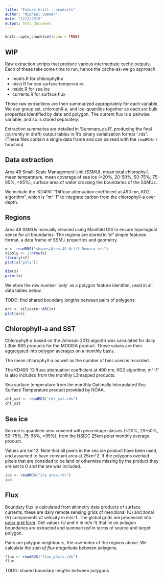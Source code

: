 ```yaml
---
title: "Future krill - products"
author: "Michael Sumner"
date: "12/2/2019"
output: html_document
---
```


```r
knitr::opts_chunk$set(echo = TRUE)
```


## WIP

Raw extraction scripts that produce various intermediate cache outputs. Each of these take some time to run, hence the cache-as-we go approach: 

- modis.R for chlorophyll-a
- oisst.R for sea surface temperature
- nsidc.R for sea ice
- currents.R for surface flux

Those raw extractions are then summarized appropriately for each variable. We can group sst, chlorophll-a, and ice-quantiles together as each are bulk properties identified by date and polygon. The current flux is a pairwise variable, and so is stored separately. 


Extraction summaries are detailed in 'Summary_ds.R', producing the final (currently in draft) output tables in R's binary serialization format ".rds". (These files contain a single data frame and can be read with the `readRDS()` function). 

## Data extraction

Area 48 Small-Scale Management Unit (SSMU), mean total chlorophyll, mean temperature, mean coverage of sea ice (<20%, 20-50%, 50-75%, 75-95%, >95%), surface area of water crossing the boundaries of the SSMUs.

We include the 'KD490' "Diffuse attenuation coefficient at 490 nm, KD2 algorithm", which is "m^-1" to integrate carbon from the chlorophyll-a over depth. 

## Regions

Area 48 SSMUs manually cleaned using Manifold GIS to ensure topological sense for all boundaries. The regions are stored in 'sf' simple features format, a data frame of SSMU properties and geometry. 

```r
x <- readRDS("shapes/Area_48_Krill_Domain.rds")
x$poly <- 1:nrow(x)
library(sf)
plot(x["poly"])
```

```r
dim(x)
print(x)
```


We store the row number 'poly' as a polygon feature identifier, used in all data tables below. 

TODO: find shared boundary lengths between pairs of polygons: 

```r
arc <- silicate::ARC(x)
plot(arc)
```

## Chlorophyll-a and SST

Chlorophyll-a based on the Johnson 2013 algorith was calculated for 
daily L3bin RRS products for the MODISA product. These values are then aggregated into polygon averages on a monthly basis. 

The mean chlorophyll-a as well as the number of bins used is recorded. 

The KD490 "Diffuse attenuation coefficient at 490 nm, KD2 algorithm, m^-1" is also included from the monthly L3mapped products. 

Sea surface temperature from the monthly Optimally Interpolated Sea Surface Temperature product provided by NOAA. 

```r
chl_sst <- readRDS("chl_sst.rds")
chl_sst
```


## Sea ice

Sea ice is quantiled area covered with percentage classes (<20%, 20-50%, 50-75%, 75-95%, >95%), from the NSIDC 25km polar monthly average product. 

Values are km^2. Note that all pixels in the sea ice product have been used, and assumed to have constant area at 25km^2. If the polygons overlaid pixels that are consided to be land or otherwise missing by the product they are set to 0 and the are was included. 

```r
ice <- readRDS("ice_area.rds")
ice
```

## Flux

Boundary flux is calculated from altimetry data products of surface currents, these are daily remote sensing grids of meridional (U) and zonal (V) components of velocity in m/s-1. The global grids are processed into [polar grid form](https://github.com/AustralianAntarcticDivision/raad-deriv#polar-currents). Cell values (U and V in m/s-1) that lie on polygon boundaries are extracted and summarized in terms of source and target polygon. 

Pairs are polygon neighbours, the row-index of the regions above. We calculate the *sum of flux magnitude* between polygons. 

```r
flux <- readRDS("flux_pairs.rds")
flux
```

TODO: shared boundary lengths between polygons



